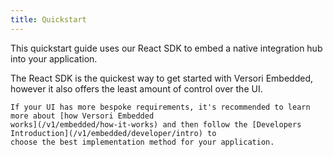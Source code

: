 ```yaml
---
title: Quickstart
---
```


This quickstart guide uses our React SDK to embed a native integration hub into your application.

<Note>
    The React SDK is the quickest way to get started with Versori Embedded, however it also offers the least amount of
    control over the UI.

    If your UI has more bespoke requirements, it's recommended to learn more about [how Versori Embedded
    works](/v1/embedded/how-it-works) and then follow the [Developers Introduction](/v1/embedded/developer/intro) to
    choose the best implementation method for your application.

</Note>

